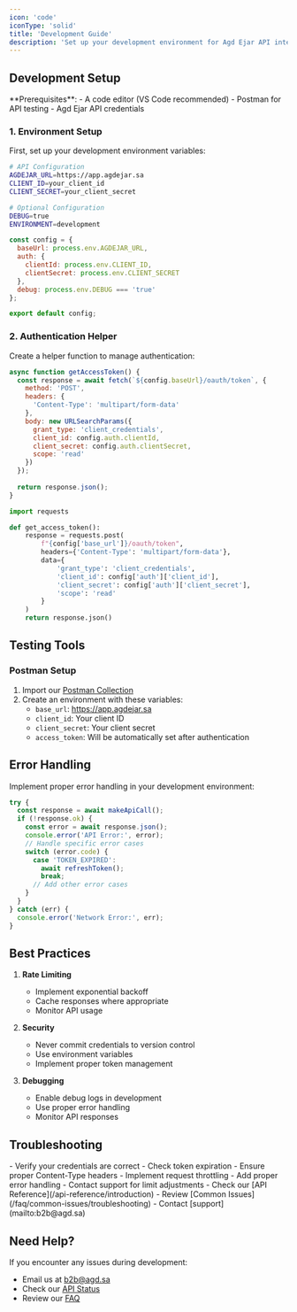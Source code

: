 ```yaml
---
icon: 'code'
iconType: 'solid'
title: 'Development Guide'
description: 'Set up your development environment for Agd Ejar API integration'
---
```


## Development Setup

<Info>
  **Prerequisites**: 
  - A code editor (VS Code recommended)
  - Postman for API testing
  - Agd Ejar API credentials
</Info>

### 1. Environment Setup

First, set up your development environment variables:

<CodeGroup>

```bash .env
# API Configuration
AGDEJAR_URL=https://app.agdejar.sa
CLIENT_ID=your_client_id
CLIENT_SECRET=your_client_secret

# Optional Configuration
DEBUG=true
ENVIRONMENT=development
```

```javascript config.js
const config = {
  baseUrl: process.env.AGDEJAR_URL,
  auth: {
    clientId: process.env.CLIENT_ID,
    clientSecret: process.env.CLIENT_SECRET
  },
  debug: process.env.DEBUG === 'true'
};

export default config;
```

</CodeGroup>

### 2. Authentication Helper

Create a helper function to manage authentication:

<CodeGroup>

```javascript JavaScript
async function getAccessToken() {
  const response = await fetch(`${config.baseUrl}/oauth/token`, {
    method: 'POST',
    headers: {
      'Content-Type': 'multipart/form-data'
    },
    body: new URLSearchParams({
      grant_type: 'client_credentials',
      client_id: config.auth.clientId,
      client_secret: config.auth.clientSecret,
      scope: 'read'
    })
  });
  
  return response.json();
}
```

```python Python
import requests

def get_access_token():
    response = requests.post(
        f"{config['base_url']}/oauth/token",
        headers={'Content-Type': 'multipart/form-data'},
        data={
            'grant_type': 'client_credentials',
            'client_id': config['auth']['client_id'],
            'client_secret': config['auth']['client_secret'],
            'scope': 'read'
        }
    )
    return response.json()
```

</CodeGroup>

## Testing Tools

### Postman Setup

1. Import our [Postman Collection](https://documenter.getpostman.com/view/39514920/2sAY4yfMHr)
2. Create an environment with these variables:
   - `base_url`: https://app.agdejar.sa
   - `client_id`: Your client ID
   - `client_secret`: Your client secret
   - `access_token`: Will be automatically set after authentication

## Error Handling

Implement proper error handling in your development environment:

```javascript
try {
  const response = await makeApiCall();
  if (!response.ok) {
    const error = await response.json();
    console.error('API Error:', error);
    // Handle specific error cases
    switch (error.code) {
      case 'TOKEN_EXPIRED':
        await refreshToken();
        break;
      // Add other error cases
    }
  }
} catch (err) {
  console.error('Network Error:', err);
}
```

## Best Practices

1. **Rate Limiting**
   - Implement exponential backoff
   - Cache responses where appropriate
   - Monitor API usage

2. **Security**
   - Never commit credentials to version control
   - Use environment variables
   - Implement proper token management

3. **Debugging**
   - Enable debug logs in development
   - Use proper error handling
   - Monitor API responses

## Troubleshooting

<AccordionGroup>
  <Accordion title="Authentication Failures">
    - Verify your credentials are correct
    - Check token expiration
    - Ensure proper Content-Type headers
  </Accordion>
  <Accordion title="Rate Limiting Issues">
    - Implement request throttling
    - Add proper error handling
    - Contact support for limit adjustments
  </Accordion>
  <Accordion title="Integration Problems">
    - Check our [API Reference](/api-reference/introduction)
    - Review [Common Issues](/faq/common-issues/troubleshooting)
    - Contact [support](mailto:b2b@agd.sa)
  </Accordion>
</AccordionGroup>

## Need Help?

If you encounter any issues during development:
- Email us at [b2b@agd.sa](mailto:b2b@agd.sa)
- Check our [API Status](https://stats.uptimerobot.com/koyjLJpRaj)
- Review our [FAQ](/faq/introduction)

